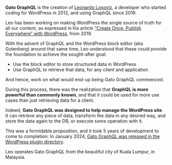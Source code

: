 **Gato GraphQL** is the creation of [Leonardo Losoviz](https://leoloso.com), a developer who started coding for WordPress in 2012, and using GraphQL since 2019.

Leo has been working on making WordPress the single source of truth for all our content, as expressed in his article [“Create Once, Publish Everywhere” with WordPress](https://www.smashingmagazine.com/2019/10/create-once-publish-everywhere-wordpress/), from 2019.

With the advent of GraphQL and the WordPress block editor (aka Gutenberg) around that same time, Leo understood that these could provide the foundation to achieve the sought-after goal:

- Use the block editor to store structured data in WordPress
- Use GraphQL to retrieve that data, for any client and application

And hence, work on what would end-up being Gato GraphQL commenced.

During this process, there was the realization that **GraphQL is more powerful than commonly known**, and that it could be used for more use cases than just retrieving data for a client.

Indeed, **Gato GraphQL was designed to help manage the WordPress site**. It can retrieve any piece of data, transform the data in any desired way, and store the data again to the DB, or execute some operation with it.

This was a formidable proposition, and it took 5 years of development to come to completion: In January 2024, [Gato GraphQL was released in the WordPress plugin directory](https://wordpress.org/plugins/gatographql/).

Leo operates Gato GraphQL from the beautiful city of Kuala Lumpur, in Malaysia.
